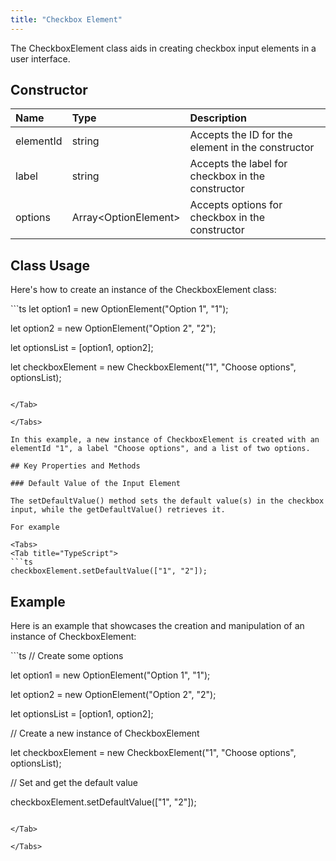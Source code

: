 ```yaml
---
title: "Checkbox Element"
---
```


The CheckboxElement class aids in creating checkbox input elements in a user interface.

## Constructor

| Name      | Type                  | Description                                       |
| :--------- | :--------------------- | :------------------------------------------------- |
| elementId | string                | Accepts the ID for the element in the constructor |
| label     | string                | Accepts the label for checkbox in the constructor |
| options   | Array\<OptionElement> | Accepts options for checkbox in the constructor   |

## Class Usage

Here's how to create an instance of the CheckboxElement class:

<Tabs>
<Tab title="TypeScript">
```ts
let option1 = new OptionElement("Option 1", "1");

let option2 = new OptionElement("Option 2", "2");

let optionsList = [option1, option2];

let checkboxElement = new CheckboxElement("1", "Choose options", optionsList);
```

</Tab>

</Tabs>

In this example, a new instance of CheckboxElement is created with an elementId "1", a label "Choose options", and a list of two options.

## Key Properties and Methods

### Default Value of the Input Element

The setDefaultValue() method sets the default value(s) in the checkbox input, while the getDefaultValue() retrieves it.

For example

<Tabs>
<Tab title="TypeScript">
```ts
checkboxElement.setDefaultValue(["1", "2"]);
```

</Tab>

</Tabs>

## Example

Here is an example that showcases the creation and manipulation of an instance of CheckboxElement:

<Tabs>
<Tab title="TypeScript">
```ts
// Create some options

let option1 = new OptionElement("Option 1", "1");

let option2 = new OptionElement("Option 2", "2");

let optionsList = [option1, option2];

// Create a new instance of CheckboxElement

let checkboxElement = new CheckboxElement("1", "Choose options", optionsList);

// Set and get the default value

checkboxElement.setDefaultValue(["1", "2"]);
```

</Tab>

</Tabs>
